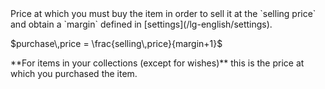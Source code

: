   <Accordion icon="input-numeric" title="Purchase price (PCP)">
    <ResponseField name="purchase price" type="decimal">
      Price at which you must buy the item in order to sell it at the `selling price` and obtain a `margin` defined in [settings](/lg-english/settings).
      <p>$purchase\,price = \frac{selling\,price}{margin+1}$</p>
      <Info>**For items in your collections (except for wishes)** this is the price at which you purchased the item.</Info>
    </ResponseField>
  </Accordion>